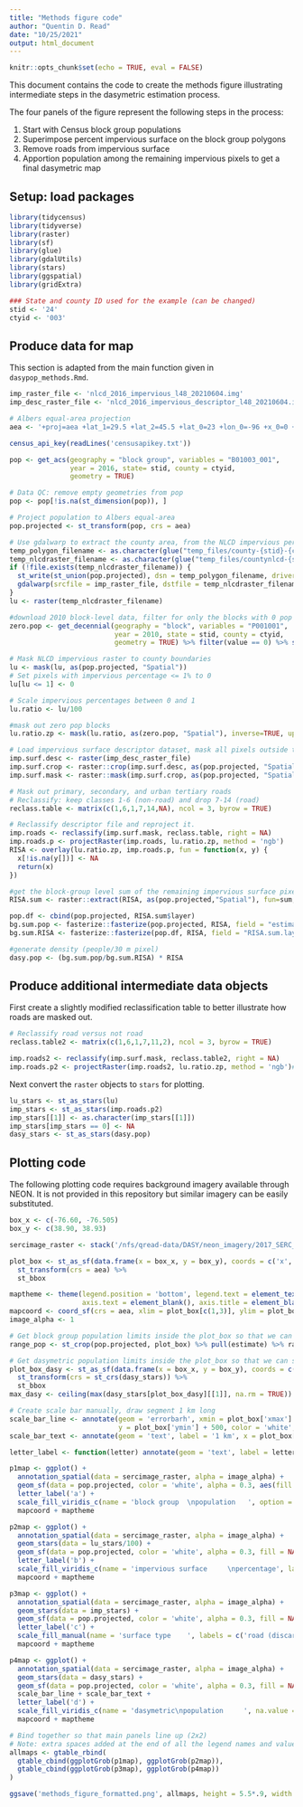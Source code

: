 ```yaml
---
title: "Methods figure code"
author: "Quentin D. Read"
date: "10/25/2021"
output: html_document
---
```


```r
knitr::opts_chunk$set(echo = TRUE, eval = FALSE)
```

This document contains the code to create the methods figure illustrating intermediate steps in the dasymetric estimation process.

The four panels of the figure represent the following steps in the process:

1. Start with Census block group populations
2. Superimpose percent impervious surface on the block group polygons
3. Remove roads from impervious surface
4. Apportion population among the remaining impervious pixels to get a final dasymetric map


## Setup: load packages

```r
library(tidycensus)
library(tidyverse)
library(raster)
library(sf)
library(glue)
library(gdalUtils)
library(stars)
library(ggspatial)
library(gridExtra)

### State and county ID used for the example (can be changed)
stid <- '24'
ctyid <- '003'
```

## Produce data for map

This section is adapted from the main function given in `dasypop_methods.Rmd`.

```r
imp_raster_file <- 'nlcd_2016_impervious_l48_20210604.img'
imp_desc_raster_file <- 'nlcd_2016_impervious_descriptor_l48_20210604.img'

# Albers equal-area projection
aea <- '+proj=aea +lat_1=29.5 +lat_2=45.5 +lat_0=23 +lon_0=-96 +x_0=0 +y_0=0 +ellps=WGS84 +towgs84=0,0,0,0,0,0,0 +units=m +no_defs'

census_api_key(readLines('censusapikey.txt')) 

pop <- get_acs(geography = "block group", variables = "B01003_001", 
               year = 2016, state= stid, county = ctyid, 
               geometry = TRUE)   

# Data QC: remove empty geometries from pop
pop <- pop[!is.na(st_dimension(pop)), ]

# Project population to Albers equal-area
pop.projected <- st_transform(pop, crs = aea)

# Use gdalwarp to extract the county area, from the NLCD impervious percentage raster, already in Albers projection
temp_polygon_filename <- as.character(glue("temp_files/county-{stid}-{ctyid}.gpkg"))
temp_nlcdraster_filename <- as.character(glue("temp_files/countynlcd-{stid}-{ctyid}.tif"))
if (!file.exists(temp_nlcdraster_filename)) {
  st_write(st_union(pop.projected), dsn = temp_polygon_filename, driver = 'GPKG')
  gdalwarp(srcfile = imp_raster_file, dstfile = temp_nlcdraster_filename, cutline = temp_polygon_filename, crop_to_cutline = TRUE, tr = c(30, 30), dstnodata = "None")
}
lu <- raster(temp_nlcdraster_filename)

#download 2010 block-level data, filter for only the blocks with 0 pop
zero.pop <- get_decennial(geography = "block", variables = "P001001", 
                          year = 2010, state = stid, county = ctyid, 
                          geometry = TRUE) %>% filter(value == 0) %>% st_transform(., aea)

# Mask NLCD impervious raster to county boundaries
lu <- mask(lu, as(pop.projected, "Spatial"))
# Set pixels with impervious percentage <= 1% to 0
lu[lu <= 1] <- 0

# Scale impervious percentages between 0 and 1
lu.ratio <- lu/100

#mask out zero pop blocks
lu.ratio.zp <- mask(lu.ratio, as(zero.pop, "Spatial"), inverse=TRUE, updatevalue = 0)

# Load impervious surface descriptor dataset, mask all pixels outside the county to NA
imp.surf.desc <- raster(imp_desc_raster_file)
imp.surf.crop <- raster::crop(imp.surf.desc, as(pop.projected, "Spatial")) 
imp.surf.mask <- raster::mask(imp.surf.crop, as(pop.projected, "Spatial")) 

# Mask out primary, secondary, and urban tertiary roads
# Reclassify: keep classes 1-6 (non-road) and drop 7-14 (road)
reclass.table <- matrix(c(1,6,1,7,14,NA), ncol = 3, byrow = TRUE) 

# Reclassify descriptor file and reproject it.
imp.roads <- reclassify(imp.surf.mask, reclass.table, right = NA)
imp.roads.p <- projectRaster(imp.roads, lu.ratio.zp, method = 'ngb') 
RISA <- overlay(lu.ratio.zp, imp.roads.p, fun = function(x, y) {
  x[!is.na(y[])] <- NA
  return(x)
})

#get the block-group level sum of the remaining impervious surface pixels
RISA.sum <- raster::extract(RISA, as(pop.projected,"Spatial"), fun=sum, na.rm=TRUE,df=TRUE)

pop.df <- cbind(pop.projected, RISA.sum$layer)
bg.sum.pop <- fasterize::fasterize(pop.projected, RISA, field = "estimate")
bg.sum.RISA <- fasterize::fasterize(pop.df, RISA, field = "RISA.sum.layer")

#generate density (people/30 m pixel)
dasy.pop <- (bg.sum.pop/bg.sum.RISA) * RISA
```

## Produce additional intermediate data objects

First create a slightly modified reclassification table to better illustrate how roads are masked out.

```r
# Reclassify road versus not road
reclass.table2 <- matrix(c(1,6,1,7,11,2), ncol = 3, byrow = TRUE) 

imp.roads2 <- reclassify(imp.surf.mask, reclass.table2, right = NA)
imp.roads.p2 <- projectRaster(imp.roads2, lu.ratio.zp, method = 'ngb')#have to reproject the descriptor file
```

Next convert the `raster` objects to `stars` for plotting.

```r
lu_stars <- st_as_stars(lu)
imp_stars <- st_as_stars(imp.roads.p2)
imp_stars[[1]] <- as.character(imp_stars[[1]])
imp_stars[imp_stars == 0] <- NA
dasy_stars <- st_as_stars(dasy.pop)
```


## Plotting code

The following plotting code requires background imagery available through NEON. It is not provided in this repository but similar imagery can be easily substituted.

```r
box_x <- c(-76.60, -76.505)
box_y <- c(38.90, 38.93)

sercimage_raster <- stack('/nfs/qread-data/DASY/neon_imagery/2017_SERC_3_all_5m_UTM_geo.tif')

plot_box <- st_as_sf(data.frame(x = box_x, y = box_y), coords = c('x', 'y'), crs = 4326) %>%
  st_transform(crs = aea) %>%
  st_bbox

maptheme <- theme(legend.position = 'bottom', legend.text = element_text(size = rel(0.5)), legend.title = element_text(size = rel(0.6)),
                  axis.text = element_blank(), axis.title = element_blank(), axis.ticks = element_blank())
mapcoord <- coord_sf(crs = aea, xlim = plot_box[c(1,3)], ylim = plot_box[c(2,4)], expand = FALSE)
image_alpha <- 1

# Get block group population limits inside the plot_box so that we can set appropriate limits on the fill scale.
range_pop <- st_crop(pop.projected, plot_box) %>% pull(estimate) %>% range # 690 to 3008

# Get dasymetric population limits inside the plot_box so that we can set appropriate limits on the fill scale.
plot_box_dasy <- st_as_sf(data.frame(x = box_x, y = box_y), coords = c('x', 'y'), crs = 4326) %>%
  st_transform(crs = st_crs(dasy_stars)) %>%
  st_bbox
max_dasy <- ceiling(max(dasy_stars[plot_box_dasy][[1]], na.rm = TRUE)) # 23

# Create scale bar manually, draw segment 1 km long
scale_bar_line <- annotate(geom = 'errorbarh', xmin = plot_box['xmax'] - 1500, xmax = plot_box['xmax'] - 500,
                           y = plot_box['ymin'] + 500, color = 'white', size = 0.75, height = 150)
scale_bar_text <- annotate(geom = 'text', label = '1 km', x = plot_box['xmax'] - 2000, y = plot_box['ymin'] + 500, color = 'white', size = rel(2))

letter_label <- function(letter) annotate(geom = 'text', label = letter, hjust = -0.1, vjust = 1.1, x = -Inf, y = Inf, color = 'white')

p1map <- ggplot() +
  annotation_spatial(data = sercimage_raster, alpha = image_alpha) +
  geom_sf(data = pop.projected, color = 'white', alpha = 0.3, aes(fill = estimate)) +
  letter_label('a') +
  scale_fill_viridis_c(name = 'block group  \npopulation   ', option = 'B', limits = range_pop) +
  mapcoord + maptheme

p2map <- ggplot() +
  annotation_spatial(data = sercimage_raster, alpha = image_alpha) +
  geom_stars(data = lu_stars/100) +
  geom_sf(data = pop.projected, color = 'white', alpha = 0.3, fill = NA, size = 0.3) +
  letter_label('b') +
  scale_fill_viridis_c(name = 'impervious surface     \npercentage', labels = scales::percent, na.value = 'transparent', option = 'D') +
  mapcoord + maptheme

p3map <- ggplot() +
  annotation_spatial(data = sercimage_raster, alpha = image_alpha) +
  geom_stars(data = imp_stars) +
  geom_sf(data = pop.projected, color = 'white', alpha = 0.3, fill = NA, size = 0.3) +
  letter_label('c') +
  scale_fill_manual(name = 'surface type    ', labels = c('road (discarded)    ', 'non-road (kept)    '), na.value = 'transparent', na.translate = FALSE, values = rev(colorspace::diverging_hcl(palette='Berlin',n=2))) +
  mapcoord + maptheme 

p4map <- ggplot() +
  annotation_spatial(data = sercimage_raster, alpha = image_alpha) +
  geom_stars(data = dasy_stars) +
  geom_sf(data = pop.projected, color = 'white', alpha = 0.3, fill = NA, size = 0.3) +
  scale_bar_line + scale_bar_text + 
  letter_label('d') +
  scale_fill_viridis_c(name = 'dasymetric\npopulation     ', na.value = 'transparent', option = 'B', limits = c(0.5, max_dasy), trans = 'log10') +
  mapcoord + maptheme

# Bind together so that main panels line up (2x2)
# Note: extra spaces added at the end of all the legend names and values as a workaround to the odd overlapping of text and boxes
allmaps <- gtable_rbind(
  gtable_cbind(ggplotGrob(p1map), ggplotGrob(p2map)), 
  gtable_cbind(ggplotGrob(p3map), ggplotGrob(p4map))
)

ggsave('methods_figure_formatted.png', allmaps, height = 5.5*.9, width = 6*.9, dpi = 300)
```
